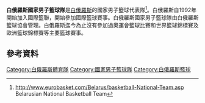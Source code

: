 '''白俄羅斯國家男子籃球隊'''是[[白俄羅斯|白俄羅斯]]的國家男子籃球代表隊<ref>http://www.eurobasket.com/Belarus/basketball-National-Team.asp {{Wayback|url=http://www.eurobasket.com/Belarus/basketball-National-Team.asp |date=20200517042145 }} Belarusian National Basketball Team</ref>。白俄羅斯自1992年開始加入國際籃聯，開始參加國際籃球賽事。白俄羅斯國家男子籃球隊由白俄羅斯籃球協會管理。白俄羅斯迄今為止沒有參加過奧運會籃球比賽和世界籃球錦標賽及歐洲籃球錦標賽等主要籃球賽事。
==參考資料==
{{reflist}}

{{歐洲籃球協會男子隊}}

[[Category:白俄羅斯體育隊|Category:白俄羅斯體育隊]]
[[Category:國家男子籃球隊|Category:國家男子籃球隊]]
[[Category:白俄羅斯籃球|Category:白俄羅斯籃球]]